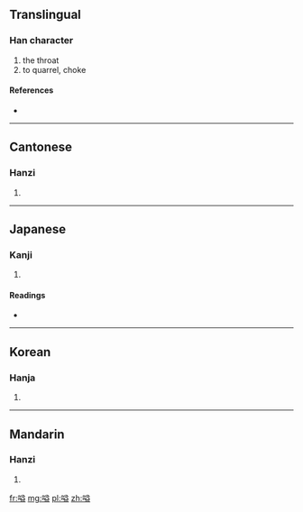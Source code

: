 ==Translingual==

===Han character===
{{Han char|rn=30|rad=口|as=10|sn=13|four=6801<sub>7</sub>|canj=口廿金廿 (RTCT)}}

# the throat
# to quarrel, choke

====References====
* {{Han ref|kx=0202.190|dkj=04063|dj=0424.420|hdz=10670.100|uh=55CC|ud=21964|bh=DCCC|bd=56524}}

----

==Cantonese==

===Hanzi===
{{yue-hanzi|jyut=|y=aai3, yik1}}

# {{defn|lang=yue|sort=口10}}

----

==Japanese==

===Kanji===
{{ja-kanji|grade=|rs=口10}}

# {{defn|lang=ja|sort=口10}}

====Readings====
* {{ja-readings|on=[[えき]] (eki), [[やく]] (yaku), [[あく]] (aku), [[あい]] (ai), [[えい]] (ei)|kun=[[のど]] (nodo)}}

----

==Korean==

===Hanja===
{{ko-hanja|hangeul=[[이]], [[액]]|rv=i, aek|mr=i, aek}}

# {{defn|lang=ko|sort=口10}}

----

==Mandarin==

===Hanzi===
{{cmn-hanzi|pin=[[yì]] ([[yi4]])|wg=i<sup>4</sup>}}

# {{defn|lang=cmn|sort=口10}}

[[fr:嗌]]
[[mg:嗌]]
[[pl:嗌]]
[[zh:嗌]]